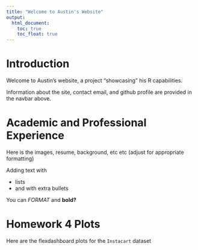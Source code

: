 ---
title: "Welcome to Austin's Website"
output: 
  html_document:
    toc: true
    toc_float: true
---
# Introduction

Welcome to Austin's website, a project "showcasing" his R capabilities.

Information about the site, contact email, and github profile are provided in the navbar above.

# Academic and Professional Experience

Here is the images, resume, background, etc etc (adjust for appropriate formatting)

Adding text with

* lists
* and with extra bullets

You can *FORMAT* and **bold?**

# Homework 4 Plots

Here are the flexdashboard plots for the `Instacart` dataset
